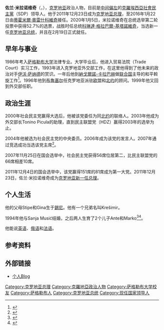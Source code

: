 {{noteTA
|1=zh-hans:米拉诺维奇;zh-tw:米蘭諾維奇;zh-hant:米拉諾維奇;
}}
{{Infobox officeholder
|name           = 佐兰·米拉诺维奇<br>Zoran Milanović
|image          = Zoran Milanović at Palazzo del Quirinale 2021 (11) (cropped).jpg
|office           = 第5任[[克罗地亚总统|克罗地亚总统]]
|primeminister    = [[安德烈·普兰科维奇|安德烈·普兰科维奇]]
|term_start       = 2020年2月19日
|term_end         = 
|predecessor      = [[科琳达·格拉巴尔-基塔罗维奇|科琳达·格拉巴尔-基塔罗维奇]]
|successor        = 
|office2         = 第10任[[克罗地亚总理|克罗地亚总理]]
|president2      = [[伊沃·约西波维奇|伊沃·约西波维奇]]<br>[[科琳達·格拉巴爾-基塔諾維奇|科琳達·格拉巴爾-基塔諾維奇]]
|term_start2     = 2011年12月23日
|term_end2       = 2016年1月22日
|predecessor2    = [[亚德兰卡·科索尔|亚德兰卡·科索尔]]
|successor2      = [[蒂霍米爾·奧雷什科維奇|蒂霍米爾·奧雷什科維奇]]
|office3        = 反对党领袖
|primeminister3 = [[蒂霍米爾·奧雷什科維奇|蒂霍米爾·奧雷什科維奇]]<br />[[安德烈·普蘭科維奇|安德烈·普蘭科維奇]]
|term_start3    = 2016年1月22日
|term_end3      = 2016年11月26日
|predecessor3   = [[托米斯拉夫·卡拉馬爾科|托米斯拉夫·卡拉馬爾科]]
|successor3     = Davor Bernardić
|primeminister4 = [[伊沃·萨纳德|伊沃·萨纳德]]<br />[[亚德兰卡·科索尔|亚德兰卡·科索尔]]
|term_start4    = 2007年6月2日
|term_end4      = 2011年12月23日
|predecessor4   = Željka Antunović<small>（代理）</small>
|successor4     = [[亚德兰卡·科索尔|亚德兰卡·科索尔]]
|office5        = [[克羅埃西亞社會民主黨|社會民主黨]]领导人
|term_start5    = 2007年6月2日
|term_end5      = 
|predecessor5   = Željka Antunović<small>（代理）</small>
|successor5     = 
|birth_date     = {{birth date and age|1966|10|30|df=y}}
|birth_place    = {{Flag|SFR Yugoslavia}}{{Flag|SR Croatia}},[[萨格勒布|萨格勒布]]<br /><small>（在今[[克罗地亚|克罗地亚]]）</small>
|death_date     = 
|death_place    = 
|party          = [[克羅埃西亞社會民主黨|社會民主黨]]
|alma_mater     = [[萨格勒布大学|萨格勒布大学]]
}}
'''佐兰·米拉诺维奇'''（{{lang-hr|Zoran Milanović}}，{{bd|1966年|10月30日|catIdx=Milanović}}），[[克罗地亚|克罗地亚]]政治人物，目前是[[中间偏左|中间偏左]]的[[克羅埃西亞社會民主黨|克羅埃西亞社會民主黨]]（SDP）领导人。他于2011年12月23日成为[[克罗地亚总理|克罗地亚总理]]，至2016年1月22日由[[蒂霍米爾·奧雷什科維奇|蒂霍米爾·奧雷什科維奇]]接任。2020年1月5日，米拉诺维奇在总统选举第二轮投票中获得52.7%的选票，战胜时任总统[[科琳達·格拉巴爾-基塔諾維奇|科琳達·格拉巴爾-基塔諾維奇]]，当选新一任[[克罗地亚总统|克罗地亚总统]]，并且在2月19日正式就任。

== 早年与事业 ==
1986年考入[[萨格勒布大学|萨格勒布大学]]法律专业。大学毕业后，他进入贸易法院（Trade Court）实习工作，1993年进入克罗地亚外交部工作，在这里他得到了他未来的政治对手[[伊沃·萨纳德|伊沃·萨纳德]]的赏识。一年后他到[[納戈爾諾-卡拉巴赫|納戈爾諾-卡拉巴赫]]做[[联合国|联合国]]主导的和平斡旋工作<ref>{{Cite web |url=http://www.zivotopis.hr/biografija/zoran-milanovic/ |title=Zoran Milanović - Biografija |accessdate=2011-12-09 |archive-date=2012-01-24 |archive-url=https://web.archive.org/web/20120124113754/http://www.zivotopis.hr/biografija/zoran-milanovic/ |dead-url=no }}</ref>。1996年他到[[布鲁塞尔|布鲁塞尔]]任克罗地亚派驻[[欧盟|欧盟]]和[[北约|北约]]的顾问。1999年他又回到外交部任职。

== 政治生涯 ==
2000年社会民主党赢得大选后，他被该党委任为同[[北约|北约]]的联络人。2003年他成为外交部长Tonino Picula的助理，直到民主联盟党（HDZ）赢得2003年的选举为止。

2004年他被选为社会民主党的中央委员。2006年成为该党的发言人。2007年通过竞选成功当选该党主席<ref name="obecanje">{{Cite web |url=http://www.24sata.hr/politika/milanovic-obecao-ostavku-ako-ne-pobijedi-sanadera-61860 |title=存档副本 |accessdate=2011-12-09 |archive-date=2014-09-10 |archive-url=https://web.archive.org/web/20140910214848/http://www.24sata.hr/politika/milanovic-obecao-ostavku-ako-ne-pobijedi-sanadera-61860 |dead-url=no }}</ref>。

2007年11月25日在国会选举中，社会民主党获得56席位居第二，比民主联盟党的66席相差10席。

2011年12月4日的国会选举中，该党赢得151席的81席成为第一大党。2011年12月23日，佐兰·米拉诺维奇成为[[克罗地亚总理|克罗地亚新一任总理]]。

== 个人生活 ==
他的父母Stipe和Gina生于[[錫尼|錫尼]]。他有一个兄弟名叫Krešimir。

1994年他与Sanja Musić结婚，之后两人生育了2个儿子Ante和Marko<ref>{{Cite web |url=http://arhiva.dalje.com/hr-hrvatska/biografija--zoran-milanovic/49361 |title=Biografija: Zoran Milanović |access-date=2016-04-03 |archive-url=https://web.archive.org/web/20160323223342/http://arhiva.dalje.com/hr-hrvatska/biografija--zoran-milanovic/49361 |archive-date=2016-03-23 |dead-url=yes }}</ref><ref>{{Cite web |url=http://www.vecernji.hr/izbori/premijerova-supruga-samozatajna-je-lijecnica-majka-clanak-353079 |title=Premijerova supruga samozatajna je liječnica i majka |accessdate=2011-12-09 |archive-date=2012-01-07 |archive-url=https://web.archive.org/web/20120107124042/http://www.vecernji.hr/izbori/premijerova-supruga-samozatajna-je-lijecnica-majka-clanak-353079 |dead-url=no }}</ref>。

他能说[[英语|英语]]、[[俄语|俄语]]和[[法语|法语]]。

== 参考资料 ==
{{Reflist}}

== 外部链接 ==
{{commonscat|Zoran Milanović}}
* [https://web.archive.org/web/20111219215748/http://zoranmilanovic.sdp.hr/ 个人Blog] {{Language icon|hr}}

{{歐盟成員國國家元首}}
{{Authority control}}

{{DEFAULTSORT:Milanovic, Zoran}}
[[Category:克罗地亚总理|Category:克罗地亚总理]]
[[Category:克羅地亞政治人物|Category:克羅地亞政治人物]]
[[Category:萨格勒布大学校友|Category:萨格勒布大学校友]]
[[Category:萨格勒布人|Category:萨格勒布人]]
[[Category:克罗地亚总统|Category:克罗地亚总统]]
[[Category:现任国家领导人|Category:现任国家领导人]]